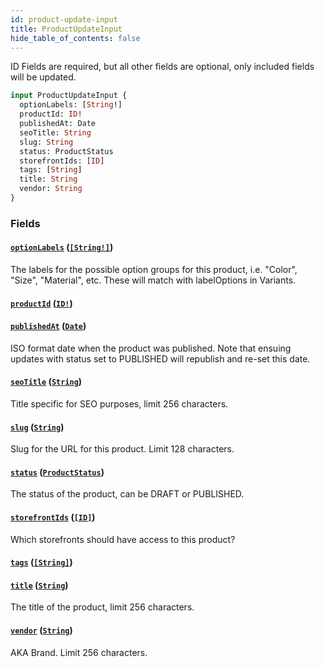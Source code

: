 ```yaml
---
id: product-update-input
title: ProductUpdateInput
hide_table_of_contents: false
---
```



ID Fields are required, but all other fields are optional, only included fields will be updated.

```graphql
input ProductUpdateInput {
  optionLabels: [String!]
  productId: ID!
  publishedAt: Date
  seoTitle: String
  slug: String
  status: ProductStatus
  storefrontIds: [ID]
  tags: [String]
  title: String
  vendor: String
}
```


### Fields

#### [`optionLabels`](#) ([`[String!]`](/developers/demandhq-apis/demand-api/graphql/reference/scalars/string))

The labels for the possible option groups for this product, i.e. "Color", "Size", "Material", etc.
These will match with labelOptions in Variants.


#### [`productId`](#) ([`ID!`](/developers/demandhq-apis/demand-api/graphql/reference/scalars/id))




#### [`publishedAt`](#) ([`Date`](/developers/demandhq-apis/demand-api/graphql/reference/scalars/date))

ISO format date when the product was published. Note that ensuing updates with
status set to PUBLISHED will republish and re-set this date.


#### [`seoTitle`](#) ([`String`](/developers/demandhq-apis/demand-api/graphql/reference/scalars/string))

Title specific for SEO purposes, limit 256 characters.


#### [`slug`](#) ([`String`](/developers/demandhq-apis/demand-api/graphql/reference/scalars/string))

Slug for the URL for this product. Limit 128 characters.


#### [`status`](#) ([`ProductStatus`](/developers/demandhq-apis/demand-api/graphql/reference/enums/product-status))

The status of the product, can be DRAFT or PUBLISHED.


#### [`storefrontIds`](#) ([`[ID]`](/developers/demandhq-apis/demand-api/graphql/reference/scalars/id))

Which storefronts should have access to this product?


#### [`tags`](#) ([`[String]`](/developers/demandhq-apis/demand-api/graphql/reference/scalars/string))




#### [`title`](#) ([`String`](/developers/demandhq-apis/demand-api/graphql/reference/scalars/string))

The title of the product, limit 256 characters.


#### [`vendor`](#) ([`String`](/developers/demandhq-apis/demand-api/graphql/reference/scalars/string))

AKA Brand. Limit 256 characters.




